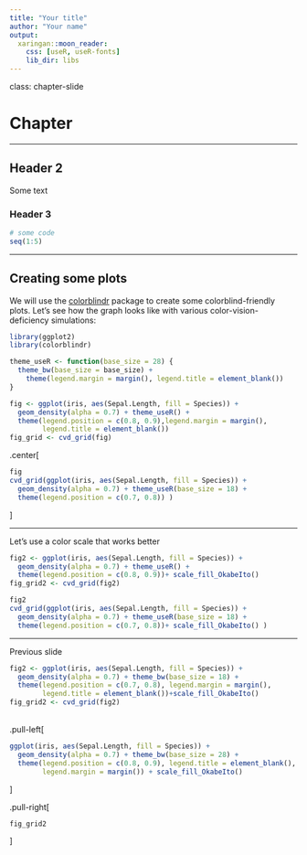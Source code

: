 ```yaml
---
title: "Your title"
author: "Your name"
output:
  xaringan::moon_reader:
    css: [useR, useR-fonts]
    lib_dir: libs
---
```


class: chapter-slide

# Chapter

---

## Header 2

Some text

### Header 3

```r
# some code
seq(1:5)
```

---

## Creating some plots

We will use the [colorblindr](https://github.com/clauswilke/colorblindr) package to create some colorblind-friendly plots. 
Let's see how the graph looks like with various color-vision-deficiency simulations:

```r
library(ggplot2)
library(colorblindr)

theme_useR <- function(base_size = 28) {
  theme_bw(base_size = base_size) + 
    theme(legend.margin = margin(), legend.title = element_blank())
}
```

```r
fig <- ggplot(iris, aes(Sepal.Length, fill = Species)) + 
  geom_density(alpha = 0.7) + theme_useR() + 
  theme(legend.position = c(0.8, 0.9),legend.margin = margin(),
        legend.title = element_blank()) 
fig_grid <- cvd_grid(fig)
```

.center[
```r
fig
cvd_grid(ggplot(iris, aes(Sepal.Length, fill = Species)) + 
  geom_density(alpha = 0.7) + theme_useR(base_size = 18) + 
  theme(legend.position = c(0.7, 0.8)) )

```
]

---

Let's use a color scale that works better


```r
fig2 <- ggplot(iris, aes(Sepal.Length, fill = Species)) + 
  geom_density(alpha = 0.7) + theme_useR() + 
  theme(legend.position = c(0.8, 0.9))+ scale_fill_OkabeIto()
fig_grid2 <- cvd_grid(fig2)
```


```r
fig2
cvd_grid(ggplot(iris, aes(Sepal.Length, fill = Species)) + 
  geom_density(alpha = 0.7) + theme_useR(base_size = 18) + 
  theme(legend.position = c(0.7, 0.8))+ scale_fill_OkabeIto() ) 
```




---
Previous slide
```r
fig2 <- ggplot(iris, aes(Sepal.Length, fill = Species)) + 
  geom_density(alpha = 0.7) + theme_bw(base_size = 18) + 
  theme(legend.position = c(0.7, 0.8), legend.margin = margin(), 
        legend.title = element_blank())+scale_fill_OkabeIto()
fig_grid2 <- cvd_grid(fig2)
```
<br>
.pull-left[ 
```r
ggplot(iris, aes(Sepal.Length, fill = Species)) + 
  geom_density(alpha = 0.7) + theme_bw(base_size = 28) + 
  theme(legend.position = c(0.8, 0.9), legend.title = element_blank(),
        legend.margin = margin()) + scale_fill_OkabeIto()
```
]

.pull-right[
```r
fig_grid2
```
]
